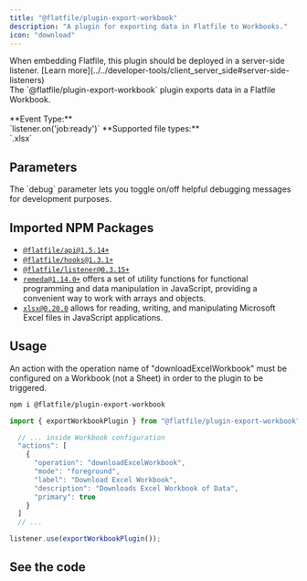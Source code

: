```yaml
---
title: "@flatfile/plugin-export-workbook"
description: "A plugin for exporting data in Flatfile to Workbooks."
icon: "download"
---
```


<Warning>
  When embedding Flatfile, this plugin should be deployed in a server-side
  listener. [Learn
  more](../../developer-tools/client_server_side#server-side-listeners)
</Warning>

<CardGroup cols={1}>
  <Card title="@flatfile/plugin-export-workbook" icon="download">
    <br />
    The `@flatfile/plugin-export-workbook` plugin exports data in a Flatfile Workbook.
    <br />
    <br />
    **Event Type:**
    <br />
    `listener.on('job:ready')` **Supported file types:**
    <br />
    `.xlsx`
  </Card>
</CardGroup>

## Parameters

<ParamField path="debug" type="boolean">
  The `debug` parameter lets you toggle on/off helpful debugging messages for
  development purposes.
</ParamField>

## Imported NPM Packages

- [`@flatfile/api@1.5.14+`](https://www.npmjs.com/package/@flatfile/api)
- [`@flatfile/hooks@1.3.1+`](https://www.npmjs.com/package/@flatfile/hooks)
- [`@flatfile/listener@0.3.15+`](https://www.npmjs.com/package/@flatfile/listener)
- [`remeda@1.14.0+`](https://remedajs.com/) offers a set of utility functions for functional programming and data manipulation in JavaScript, providing a convenient way to work with arrays and objects.
- [`xlsx@0.20.0`](https://sheetjs.com/) allows for reading, writing, and manipulating Microsoft Excel files in JavaScript applications.

## Usage

An action with the operation name of "downloadExcelWorkbook" must be configured on a Workbook (not a Sheet) in order to the plugin to be triggered.

```bash install
npm i @flatfile/plugin-export-workbook
```

```ts import
import { exportWorkbookPlugin } from "@flatfile/plugin-export-workbook";
```

```ts workbook.config.json
  // ... inside Workbook configuration
  "actions": [
    {
      "operation": "downloadExcelWorkbook",
      "mode": "foreground",
      "label": "Download Excel Workbook",
      "description": "Downloads Excel Workbook of Data",
      "primary": true
    }
  ]
  // ...
```

```ts listener.js
listener.use(exportWorkbookPlugin());
```

## See the code

<CardGroup cols={2}>
  <Card
    title="@flatfile/plugin-export-workbook"
    href="https://github.com/FlatFilers/flatfile-plugins/tree/main/plugins/export-worbook"
    icon="github"
  ></Card>
</CardGroup>
